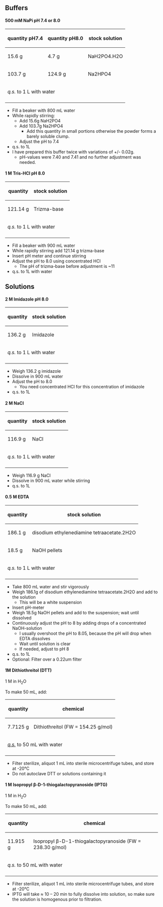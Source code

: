 == Buffers ==

====500 mM NaPi pH 7.4 or 8.0====
{| class="wikitable" border="1"
|-
!  quantity pH7.4
! quantity pH8.0
!  stock solution
|-
| 15.6 g || 4.7 g || NaH2PO4.H2O
|-
| 103.7 g || 124.9 g || Na2HPO4
|-
| colspan="3"| ''q.s.'' to 1 L with water
|-
|}
*Fill a beaker with 800 mL water
*While rapidly stirring:
**Add 15.6g NaH2PO4
**Add 103.7g Na2HPO4
***Add this quantity in small portions otherwise the powder forms a barely soluble clump.
**Adjust the pH to 7.4
*q.s. to 1L
*I have prepared this buffer twice with variations of +/- 0.02g. 
**pH-values were 7.40 and 7.41 and no further adjustment was needed.

====1 M Tris-HCl pH 8.0====
{| class="wikitable" border="1"
|-
!  quantity
!  stock solution
|-
| 121.14 g || Trizma-base
|-
| colspan="2"| ''q.s.'' to 1 L with water
|-
|}
*Fill a beaker with 900 mL water
*While rapidly stirring add 121.14 g trizma-base
*Insert pH meter and continue stirring
*Adjust the pH to 8.0 using concentrated HCl
**The pH of trizma-base before adjustment is ~11
*q.s. to 1L with water

== Solutions ==

====2 M Imidazole pH 8.0====
{| class="wikitable" border="1"
|-
!  quantity
!  stock solution
|-
| 136.2 g || Imidazole
|-
| colspan="2"| ''q.s.'' to 1 L with water
|-
|}
*Weigh 136.2 g imidazole
*Dissolve in 900 mL water
*Adjust the pH to 8.0
**You need concentrated HCl for this concentration of imidazole
*q.s. to 1L


====2 M NaCl====
{| class="wikitable" border="1"
|-
!  quantity
!  stock solution
|-
| 116.9 g || NaCl
|-
| colspan="2"| ''q.s.'' to 1 L with water
|-
|}
*Weigh 116.9 g NaCl
*Dissolve in 900 mL water while stirring
*q.s. to 1L


====0.5 M EDTA====
{| class="wikitable" border="1"
|-
!  quantity
!  stock solution
|-
| 186.1 g || disodium ethylenediamine tetraacetate.2H2O
|-
| 18.5 g || NaOH pellets
|-
| colspan="2"| ''q.s.'' to 1 L with water
|-
|}
*Take 800 mL water and stir vigorously
*Weigh 186.1g of disodium ethylenediamine tetraacetate.2H2O and add to the solution
**This will be a white suspension
*Insert pH-meter
*Weigh 18.5g NaOH pellets and add to the suspension; wait until dissolved
*Continuously adjust the pH to 8 by adding drops of a concentrated NaOH-solution
**I usually overshoot the pH to 8.05, because the pH will drop when EDTA dissolves
**Wait until solution is clear
**If needed, adjust to pH 8
*q.s. to 1L
*Optional: Filter over a 0.22um filter


====1M Dithiothreitol (DTT)====
1 M in H<sub>2</sub>O

To make 50 mL, add:
{| class="wikitable" border="1"
|-
!  quantity
!  chemical
|-
| 7.7125 g || Dithiothreitol (FW = 154.25 g/mol)
|-
| colspan="2"| [http://en.wikipedia.org/wiki/Quantum_satis ''q.s.''] to 50 mL with water
|-
|}
*Filter sterilize, aliquot 1 mL into sterile microcentrifuge tubes, and store at -20°C
*Do not autoclave DTT or solutions containing it


====1 M Isopropyl β-D-1-thiogalactopyranoside (IPTG)====
1 M in H<sub>2</sub>O

To make 50 mL, add:
{| class="wikitable" border="1"
|-
!  quantity
!  chemical
|-
| 11.915 g || Isopropyl β-D-1-thiogalactopyranoside (FW = 238.30 g/mol)
|-
| colspan="2"| ''q.s.'' to 50 mL with water
|-
|}
*Filter sterilize, aliquot 1 mL into sterile microcentrifuge tubes, and store at -20°C
*IPTG will take ≈ 10 – 20 min to fully dissolve into solution, so make sure the solution is homogenous prior to filtration.
